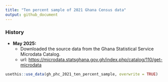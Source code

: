 ```yaml
---
title: "Ten percent sample of 2021 Ghana Census data"
output: github_document
---
```


### History

-   **May 2025:**
    -   Downloaded the source data from the Ghana Statistical Service Microdata Catalog.
    -   url: <https://microdata.statsghana.gov.gh/index.php/catalog/110/get-microdata>

```r
usethis::use_data(gh_phc_2021_ten_percent_sample, overwrite = TRUE)
```

